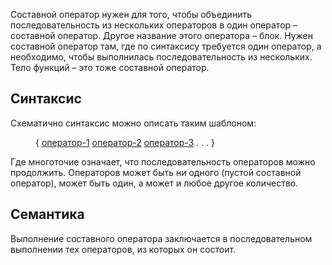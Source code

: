Составной оператор нужен для того, чтобы объединить последовательность из нескольких операторов в один оператор – составной оператор. Другое название этого оператора – блок. Нужен составной оператор там, где по синтаксису требуется один оператор, а необходимо, чтобы выполнилась последовательность из нескольких.
Тело функций – это тоже составной оператор.

== Синтаксис ==
Схематично синтаксис можно описать таким шаблоном:
: { <u>оператор-1</u> <u>оператор-2</u> <u>оператор-3</u> . . . }
Где многоточие означает, что последовательность операторов можно продолжить. Операторов может быть ни одного (пустой составной оператор), может быть один, а может и любое другое количество.

== Семантика ==
Выполнение составного оператора заключается в последовательном выполнении тех операторов, из которых он состоит.
